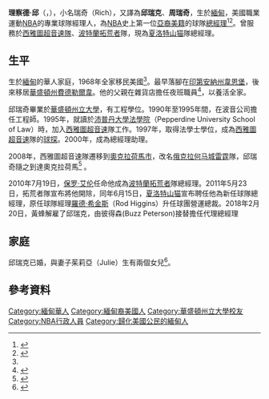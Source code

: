 {{expand|time=2010-07-22T12:04:31+00:00}}
{{noteTA
|G1=NBA
}}
'''理察德·邱'''（{{lang|en|Richard "Rich" Cho}}，{{bd|1965年|8月10日|||}}），小名瑞奇（Rich），又譯為'''邱瑞克'''、'''周瑞奇'''，生於[[緬甸|緬甸]]，美國職業運動[[NBA|NBA]]的專業球隊經理人，為[[NBA|NBA]]史上第一位[[亞裔美國人|亞裔美籍]]的球隊[[總經理|總經理]]<ref name=ziller>{{cite news
 |url=http://nba.fanhouse.com/2010/07/19/portland-trail-blazers-name-rich-cho-general-manager/?synd=1
 |title=Portland Trail Blazers Name Rich Cho General Manager
 |publisher=Fanhouse.com
 |last=Ziller
 |first=Tom
 |date=July 19, 2010
 |accessdate=July 19, 2010
 |archive-date=2010-09-21
 |archive-url=https://web.archive.org/web/20100921224013/http://nba.fanhouse.com/2010/07/19/portland-trail-blazers-name-rich-cho-general-manager/?synd=1
 |dead-url=no
 }}</ref><ref name=quick>{{cite news
 |url=http://blog.oregonlive.com/behindblazersbeat/2010/07/new_general_manager_rich_cho_h.html
 |title=New general manager Rich Cho had the answers the Blazers wanted in his backpack
 |work=[[The_Oregonian|The Oregonian]]
 |last=Quick
 |first=Jason
 |date=July 20, 2010
 |accessdate=July 20, 2010
 |archive-date=2010-07-21
 |archive-url=https://web.archive.org/web/20100721142624/http://blog.oregonlive.com/behindblazersbeat/2010/07/new_general_manager_rich_cho_h.html
 |dead-url=no
 }}</ref>。曾服務於[[西雅圖超音速隊|西雅圖超音速隊]]、[[波特蘭拓荒者|波特蘭拓荒者]]隊，現為[[夏洛特山猫|夏洛特山猫]]隊總經理。

==生平==
生於[[緬甸|緬甸]]的華人家庭，1968年全家移民美國<ref name=ziller/>。最早落腳在[[印第安納州|印第安納州]][[韋恩堡_(印第安納州)|韋恩堡]]，後來移居[[華盛頓州|華盛頓州]][[费德勒尔韦_(华盛顿州)|費德勒爾韋]]。他的父親在雜貨店擔任夜班職員<ref name=smith>{{cite news
 |url=http://www.columbian.com/weblogs/blazerbanter/2010/jul/19/humbled-cho-reflects-on-dream-like-journey/
 |title=Humbled Cho reflects on dream-like journey
 |work=[[The_Columbian|The Columbian]]
 |last=Smith
 |first=Brian T.
 |date=July 19, 2010
 |accessdate=July 19, 2010
 |archive-date=2012-02-25
 |archive-url=https://web.archive.org/web/20120225071608/http://www.columbian.com/weblogs/blazerbanter/2010/jul/19/humbled-cho-reflects-on-dream-like-journey/
 |dead-url=no
 }}</ref>，以養活全家。

邱瑞奇畢業於[[華盛頓州立大學|華盛頓州立大學]]，有工程學位。1990年至1995年間，在波音公司擔任工程師。1995年，就讀於[[沛普丹大學法學院|沛普丹大學法學院]]（Pepperdine University School of Law）時，加入[[西雅圖超音速|西雅圖超音速]]隊工作。1997年，取得法學士學位，成為[[西雅圖超音速|西雅圖超音速]]隊的[[球探|球探]]。2000年，成為總經理助理。

2008年，西雅圖超音速隊遷移到[[奧克拉荷馬市|奧克拉荷馬市]]，改名[[俄克拉何马城雷霆|俄克拉何马城雷霆]]隊，邱瑞奇隨之到達奧克拉荷馬<ref name=chogm>{{cite press release
 |url         = http://www.iamatrailblazersfan.com/PressReleaseDisplay/tabid/297/itemId/1607/Default.aspx
 |title       = Trail Blazers name Cho General Manager
 |publisher   = Portland Trail Blazers
 |date        = July 19, 2010
 |accessdate  = July 19, 2010
 |deadurl     = yes
 |archiveurl  = https://web.archive.org/web/20100722043358/http://www.iamatrailblazersfan.com/PressReleaseDisplay/tabid/297/itemId/1607/Default.aspx
 |archivedate =2010-07-22}}</ref> 。

2010年7月19日，[[保罗·艾伦|保罗·艾伦]]任命他成為[[波特蘭拓荒者|波特蘭拓荒者]]隊總經理。2011年5月23日，拓荒者隊宣布將他開除，同年6月15日，[[夏洛特山猫|夏洛特山猫]]宣布聘任他為新任球隊總經理，原任球隊經理[[羅德·希金斯|羅德·希金斯]]（Rod Higgins）升任球團營運總裁。2018年2月20日，黃蜂解雇了邱瑞克，由彼得森(Buzz Peterson)接替擔任代理總經理

==家庭==
邱瑞克已婚，與妻子茱莉亞（Julie）生有兩個女兒<ref name=miller>{{cite press release
 |url         = http://www.iamatrailblazersfan.com/ArticleDisplayPlaceholder/tabid/192/ItemID/1604/Default.aspx
 |title       = Larry Miller Letter to Fans
 |publisher   = Portland Trail Blazers
 |date        = July 19, 2010
 |accessdate  = July 20, 2010
 |deadurl     = yes
 |archiveurl  = https://web.archive.org/web/20100722050854/http://www.iamatrailblazersfan.com/ArticleDisplayPlaceholder/tabid/192/ItemID/1604/Default.aspx
 |archivedate =2010-07-22}}</ref>。

==參考資料==
{{reflist}}

{{DEFAULTSORT:Cho, Rich}}
{{Charlotte Hornets}}
[[Category:緬甸華人|Category:緬甸華人]]
[[Category:緬甸裔美國人|Category:緬甸裔美國人]]
[[Category:華盛頓州立大學校友|Category:華盛頓州立大學校友]]
[[Category:NBA行政人員|Category:NBA行政人員]]
[[Category:歸化美國公民的緬甸人|Category:歸化美國公民的緬甸人]]